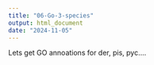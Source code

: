 ```yaml
---
title: "06-Go-3-species"
output: html_document
date: "2024-11-05"
---
```


Lets get GO annoations for der, pis, pyc....

